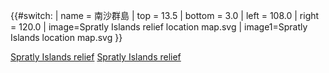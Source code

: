{{#switch:{{{1}}}
| name  = 南沙群島
| top    = 13.5
| bottom = 3.0
| left   = 108.0
| right  = 120.0
| image=Spratly Islands relief location map.svg
| image1=Spratly Islands location map.svg
}}<noinclude><noinclude>{{Notice|坐标以Google Maps(英文版)为准。}}
{{Location map/Info| Spratly Islands relief }}
{{Documentation}}
[[Category:地理位置图模板|Spratly Islands relief]]
[[Category:中國地理位置圖模板|Spratly Islands relief]]
</noinclude>